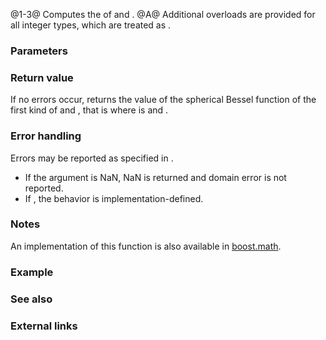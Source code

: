 {{cpp/title|sph_bessel|sph_besself|sph_bessell}}
{{cpp/numeric/special_functions/navbar}}
{{dcl begin}}
{{dcl header|cmath}}
{{dcl rev multi|num=1|since1=c++17|dcl1=
float       sph_bessel ( unsigned int n, float x );
double      sph_bessel ( unsigned int n, double x );
long double sph_bessel ( unsigned int n, long double x );
|since2=c++23|dcl2=
/*floating-point-type*/ sph_bessel( unsigned int n,
                                      /*floating-point-type*/ x );
}}
{{dcl|num=2|since=c++17|
float       sph_besself( unsigned int n, float x );
}}
{{dcl|num=3|since=c++17|
long double sph_bessell( unsigned int n, long double x );
}}
{{dcl h|[[#Notes|Additional overloads]]}}
{{dcl header|cmath}}
{{dcl|num=A|since=c++17|
template&lt; class Integer &gt;
double      sph_bessel ( unsigned int n, Integer x );
}}
{{dcl end}}

@1-3@ Computes the {{enwiki|Bessel function#Spherical Bessel functions: jn.2C yn|spherical Bessel function of the first kind}} of {{c|n}} and {{c|x}}.{{rev inl|since=c++23| The library provides overloads of {{tt|std::sph_bessel}} for all cv-unqualified floating-point types as the type of the parameter {{c|x}}.}}
@A@ Additional overloads are provided for all integer types, which are treated as {{c/core|double}}.

===Parameters===
{{par begin}}
{{par|n|the order of the function}}
{{par|x|the argument of the function}}
{{par end}}

===Return value===
If no errors occur, returns the value of the spherical Bessel function of the first kind of {{c|n}} and {{c|x}}, that is {{math|1=j{{su|b=n}}(x) = (π/2x){{su|p=1/2}}J{{su|b=n+1/2}}(x)}} where {{math|J{{su|b=n}}(x)}} is {{c|std::cyl_bessel_j(n, x)}} and {{math|x≥0}}.

===Error handling===
Errors may be reported as specified in {{lc|math_errhandling}}.
* If the argument is NaN, NaN is returned and domain error is not reported.
* If {{math|n≥128}}, the behavior is implementation-defined.

===Notes===
{{cpp/numeric/special functions/older impl note}}

An implementation of this function is also available in [https://www.boost.org/doc/libs/release/libs/math/doc/html/math_toolkit/bessel/sph_bessel.html boost.math].

{{cpp/numeric/special functions/additional integer overload note|sph_bessel}}

===Example===
{{example
|code=
#include &lt;cmath&gt;
#include &lt;iostream&gt;

int main()
{
    // spot check for n == 1
    double x = 1.2345;
    std::cout &lt;&lt; "j_1(" &lt;&lt; x &lt;&lt; ") = " &lt;&lt; std::sph_bessel(1, x) &lt;&lt; '\n';
    
    // exact solution for j_1
    std::cout &lt;&lt; "sin(x)/x² - cos(x)/x = "
              &lt;&lt; std::sin(x) / (x * x) - std::cos(x) / x &lt;&lt; '\n';
}
|output=
j_1(1.2345) = 0.352106
sin(x)/x² - cos(x)/x = 0.352106
}}

===See also===
{{dsc begin}}
{{dsc inc|cpp/numeric/special_functions/dsc cyl_bessel_j}}
{{dsc inc|cpp/numeric/special_functions/dsc sph_neumann}}
{{dsc end}}

===External links===
{{eli|[https://mathworld.wolfram.com/SphericalBesselFunctionoftheFirstKind.html Weisstein, Eric W. "Spherical Bessel Function of the First Kind."] From MathWorld — A Wolfram Web Resource.}}

{{langlinks|es|ja|zh}}